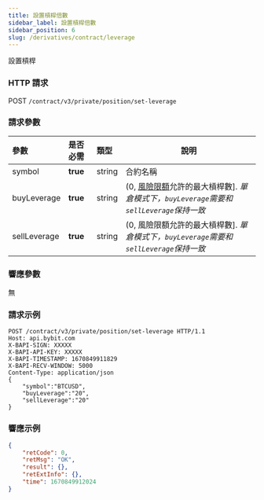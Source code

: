 ```yaml
---
title: 設置槓桿倍數
sidebar_label: 設置槓桿倍數
sidebar_position: 6
slug: /derivatives/contract/leverage
---
```


設置槓桿

### HTTP 請求
POST `/contract/v3/private/position/set-leverage`

### 請求參數
| 參數 | 是否必需 | 類型 | 說明|
|:----- |:-------|:-----|------ |
|symbol |**true** |string |合約名稱|
|buyLeverage |**true** |string |(0,  [風險限額](../public/risk-limit#)允許的最大槓桿數]. _單倉模式下，`buyLeverage`需要和`sellLeverage`保持一致_ |
|sellLeverage |**true** |string |(0, 風險限額允許的最大槓桿數]. _單倉模式下，`buyLeverage`需要和`sellLeverage`保持一致_|

### 響應參數
無

### 請求示例

```http
POST /contract/v3/private/position/set-leverage HTTP/1.1
Host: api.bybit.com
X-BAPI-SIGN: XXXXX
X-BAPI-API-KEY: XXXXX
X-BAPI-TIMESTAMP: 1670849911829
X-BAPI-RECV-WINDOW: 5000
Content-Type: application/json
{
    "symbol":"BTCUSD",
    "buyLeverage":"20",
    "sellLeverage":"20"
}
```

### 響應示例

```json
{
    "retCode": 0,
    "retMsg": "OK",
    "result": {},
    "retExtInfo": {},
    "time": 1670849912024
}
```